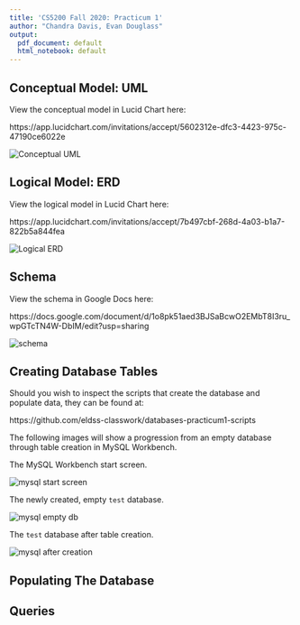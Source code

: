 ```yaml
---
title: 'CS5200 Fall 2020: Practicum 1'
author: "Chandra Davis, Evan Douglass"
output:
  pdf_document: default
  html_notebook: default
---
```


## Conceptual Model: UML

View the conceptual model in Lucid Chart here:

https://app.lucidchart.com/invitations/accept/5602312e-dfc3-4423-975c-47190ce6022e

<!-- Ensure this is the most up to date image -->
![Conceptual UML](imgs/CS5200 - Practicum 1_UML.png)\

## Logical Model: ERD

View the logical model in Lucid Chart here:

https://app.lucidchart.com/invitations/accept/7b497cbf-268d-4a03-b1a7-822b5a844fea

<!-- Ensure this is the most up to date image -->
![Logical ERD](imgs/CS5200 - Practicum 1_ERD.png)\

## Schema

View the schema in Google Docs here:

https://docs.google.com/document/d/1o8pk51aed3BJSaBcwO2EMbT8I3ru_wpGTcTN4W-DbIM/edit?usp=sharing

<!-- Ensure this is the most up to date image -->
![schema](imgs/Practicum1-Schema.png)\

## Creating Database Tables

Should you wish to inspect the scripts that create the database and populate data, they can be found at:

https://github.com/eldss-classwork/databases-practicum1-scripts

The following images will show a progression from an empty database through table creation in MySQL Workbench.

The MySQL Workbench start screen.

![mysql start screen](imgs/MySQLWorkbench-IntroScreen.png)\

The newly created, empty `test` database.

![mysql empty db](imgs/MySQLWorkbench-emptydb.png)\

The `test` database after table creation.

![mysql after creation](imgs/MySQLWorkbench-create.png)\



## Populating The Database

## Queries